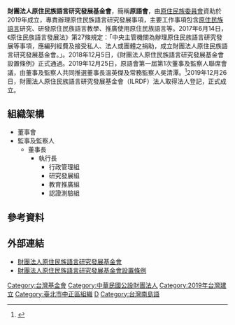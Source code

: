 {{Infobox Non-profit
| Non-profit_name = 財團法人原住民族語言研究發展基金會<br>''Indigenous Languages Research and Development Foundation''
| Non-profit_logo = 
| Non-profit_type = [[基金會|基金會]]
| founded_date    = 
| founder         =
| location        = {{flagicon|TWN}} [[台北市|台北市]][[中正區_(臺北市)|中正區]]羅斯福路一段63號
| origins         = 
| key_people      = 
| area_served     = 
| product         = 
| focus           = 原住民族語言研究、研發原住民族語言教學、推廣使用原住民族語言
| method          = 
| revenue         = 
| endowment       = 
| num_volunteers  = 
| num_employees     = 
| num_members       =
| subsid            = 
| owner             = 
| Non-profit_slogan = 
| homepage          = [http://www.ilrdf.org.tw/ http://www.ilrdf.org.tw/]
| dissolved         =
| footnotes         = 
}}

'''財團法人原住民族語言研究發展基金會'''，簡稱'''原語會'''，由[[中華民國原住民族委員會|原住民族委員會]]資助於2019年成立，專責辦理原住民族語言研究發展事項，主要工作事項包含[[台灣|原住民族語言]]研究、研發原住民族語言教學、推廣使用原住民族語言等。2017年6月14日，《原住民族語言發展法》第27條規定：「中央主管機關為辦理原住民族語言研究發展等事項，應編列經費及接受私人、法人或團體之捐助，成立財團法人原住民族語言研究發展基金會。」。2018年12月5日，《財團法人原住民族語言研究發展基金會設置條例》正式通過。2019年12月25日，原語會第一屆第1次董事及監察人聯席會議，由董事及監察人共同推選董事長溫英傑及常務監察人吳清潭。<ref>{{cite web|title=首位鄒語薪傳級認證 溫英傑任原民語發基金會董事長|url=https://udn.com/news/story/7314/4249230|website=[[聯合新聞網|聯合新聞網]]|language=zh-tw|access-date=2020-09-26|archive-date=2019-12-26|archive-url=https://web.archive.org/web/20191226140712/https://udn.com/news/story/7314/4249230|dead-url=no}}</ref>2019年12月26日，財團法人原住民族語言研究發展基金會（ILRDF）法人取得法人登記，正式成立。



==組織架構==
*董事會
*監事及監察人
**董事長
***執行長
****行政管理組
****研究發展組
****教育推廣組
****認證測驗組

==參考資料==
{{reflist}}

==外部連結==
*[http://www.ilrdf.org.tw/  財團法人原住民族語言研究發展基金會]
*[https://law.moj.gov.tw/LawClass/LawAll.aspx?pcode=D0130039 財團法人原住民族語言研究發展基金會設置條例] {{Wayback|url=https://law.moj.gov.tw/LawClass/LawAll.aspx?pcode=D0130039 |date=20220127065248 }}
 

[[Category:台灣基金會|Category:台灣基金會]]
[[Category:中華民國公設財團法人|Category:中華民國公設財團法人]]
[[Category:2019年台灣建立|Category:2019年台灣建立]]
[[Category:臺北市中正區組織|Category:臺北市中正區組織]]
[[Category:中華民國原住民族委員會|D]]
[[Category:台灣南島語|Category:台灣南島語]]